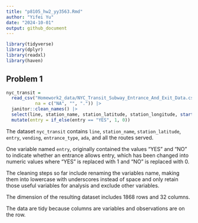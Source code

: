 ```yaml
---
title: "p8105_hw2_yy3563.Rmd"
author: "Yifei Yu"
date: "2024-10-01"
output: github_document
---
```


```r
library(tidyverse)
library(dplyr)
library(readxl)
library(haven)
```


## Problem 1

```r
nyc_transit = 
  read_csv("Homework2_data/NYC_Transit_Subway_Entrance_And_Exit_Data.csv",
           na = c("NA", "", ".")) |> 
  janitor::clean_names() |> 
  select(line, station_name, station_latitude, station_longitude, starts_with("route"), entry, vending, entrance_type, ada) |> 
  mutate(entry = if_else(entry == "YES", 1, 0))
```

The dataset `nyc_transit` contains `line`, `station_name`, `station_latitude`, `entry`, `vending`, `entrance_type`, `ada`, and all the routes served.

One variable named `entry`, originally contained the values "YES" and "NO" to indicate whether an entrance allows entry, which has been changed into numeric values where "YES" is replaced with 1 and "NO" is replaced with 0.

The cleaning steps so far include renaming the variables name, making them into lowercase with underscores instead of space and only retain those useful variables for analysis and exclude other variables.

The dimension of the resulting dataset includes 1868 rows and 32 columns.

The data are tidy because columns are variables and observations are on the row. 

